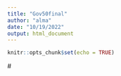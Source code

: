 ```yaml
---
title: "Gov50final"
author: "alma"
date: "10/19/2022"
output: html_document
---
```


```r
knitr::opts_chunk$set(echo = TRUE)

```
 #
